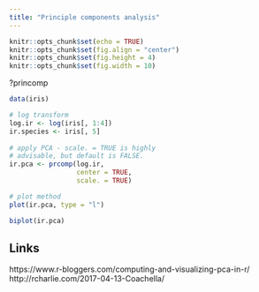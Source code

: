```yaml
---
title: "Principle components analysis"
---
```



```r
knitr::opts_chunk$set(echo = TRUE)
knitr::opts_chunk$set(fig.align = "center")
knitr::opts_chunk$set(fig.height = 4)
knitr::opts_chunk$set(fig.width = 10)
```



?princomp



```r
data(iris)

# log transform 
log.ir <- log(iris[, 1:4])
ir.species <- iris[, 5]
 
# apply PCA - scale. = TRUE is highly 
# advisable, but default is FALSE. 
ir.pca <- prcomp(log.ir,
                 center = TRUE,
                 scale. = TRUE) 

```



```r
# plot method
plot(ir.pca, type = "l")
```


```r
biplot(ir.pca)

```


## Links

https://www.r-bloggers.com/computing-and-visualizing-pca-in-r/    
http://rcharlie.com/2017-04-13-Coachella/    
